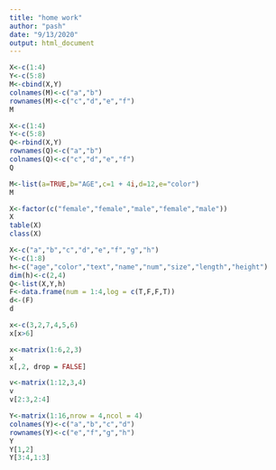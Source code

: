 ```yaml
---
title: "home work"
author: "pash"
date: "9/13/2020"
output: html_document
---
```


```r
X<-c(1:4)
Y<-c(5:8)
M<-cbind(X,Y)
colnames(M)<-c("a","b")
rownames(M)<-c("c","d","e","f")
M
```
```r
X<-c(1:4)
Y<-c(5:8)
Q<-rbind(X,Y)
rownames(Q)<-c("a","b")
colnames(Q)<-c("c","d","e","f")
Q
```

```r
M<-list(a=TRUE,b="AGE",c=1 + 4i,d=12,e="color")
M

```
```r
X<-factor(c("female","female","male","female","male"))
X
table(X)
class(X)
```
```r
X<-c("a","b","c","d","e","f","g","h")
Y<-c(1:8)
h<-c("age","color","text","name","num","size","length","height")
dim(h)<-c(2,4)
Q<-list(X,Y,h)
F<-data.frame(num = 1:4,log = c(T,F,F,T))
d<-(F)
d
```

```r
x<-c(3,2,7,4,5,6)
x[x>6]
```
```r
x<-matrix(1:6,2,3)
x
x[,2, drop = FALSE]
```
```r
v<-matrix(1:12,3,4)
v
v[2:3,2:4]
```
```r
Y<-matrix(1:16,nrow = 4,ncol = 4)
colnames(Y)<-c("a","b","c","d")
rownames(Y)<-c("e","f","g","h")
Y
Y[1,2]
Y[3:4,1:3]
```

